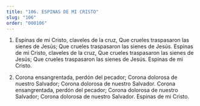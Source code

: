 ```yaml
---
title: "106. ESPINAS DE MI CRISTO"
slug: "106"
order: "000106"
---
```


1. Espinas de mi Cristo, claveles de la cruz, Que crueles traspasaron las sienes de Jesús; Que crueles traspasaron las sienes de Jesús. Espinas de mi Cristo, claveles de la cruz, Que crueles traspasaron las sienes de Jesús; Que crueles traspasaron las sienes de Jesús. Espinas de mi Cristo.

2.  Corona ensangrentada, perdón del pecador; Corona dolorosa de nuestro Salvador; Corona dolorosa de nuestro Salvador. Corona ensangrentada, perdón del pecador; Corona dolorosa de nuestro Salvador; Corona dolorosa de nuestro Salvador. Espinas de mi Cristo.